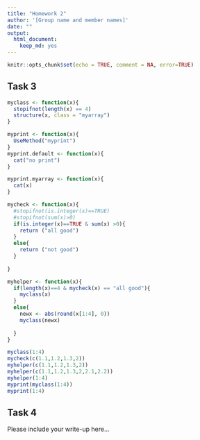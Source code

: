 ```yaml
---
title: "Homework 2"
author: '[Group name and member names]'
date: ""
output: 
  html_document:
    keep_md: yes
---
```


```r
knitr::opts_chunk$set(echo = TRUE, comment = NA, error=TRUE)
```

## Task 3

```r
myclass <- function(x){
  stopifnot(length(x) == 4)
  structure(x, class = "myarray")
}

myprint <- function(x){
  UseMethod("myprint")
}
myprint.default <- function(x){
  cat("no print")
}

myprint.myarray <- function(x){
  cat(x)
}
```

```r
mycheck <- function(x){
  #stopifnot(is.integer(x)==TRUE)
  #stopifnot(sum(x)>0)
  if(is.integer(x)==TRUE & sum(x) >0){
    return ("all good")
  }
  else{
    return ("not good")
  }
 
}
```

```r
myhelper <- function(x){
  if(length(x)==4 & mycheck(x) == "all good"){
    myclass(x)
  }
  else{
    newx <- abs(round(x[1:4], 0))
    myclass(newx)
  
  }
}
```

```r
myclass(1:4)
mycheck(c(1.1,1.2,1.3,2))
myhelper(c(1.1,1.2,1.3,2))
myhelper(c(1.1,1.2,1.3,2,2.1,2.2))
myhelper(1:4)
myprint(myclass(1:4))
myprint(1:4)
```

## Task 4

Please include your write-up here...

